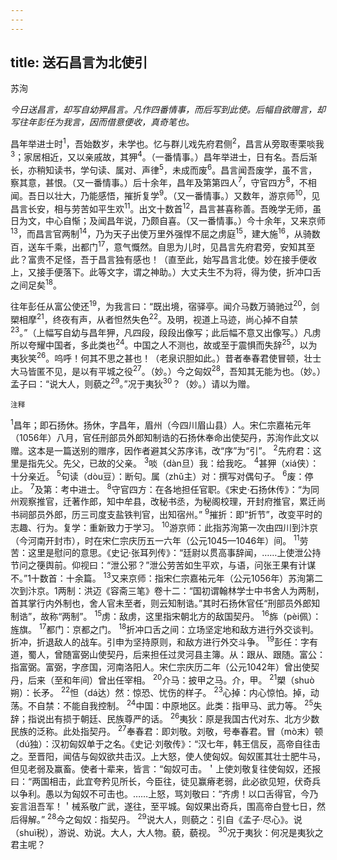 ```yaml
---
---
---
```

title: 送石昌言为北使引
---



苏洵

*今日送昌言，却写自幼狎昌言。凡作四番情事，而后写到此使。后幅自欲赠言，却写往年彭任为我言，因而借意便收，真奇笔也。*

昌年举进士时<sup>1</sup>，吾始数岁，未学也。忆与群儿戏先府君侧<sup>2</sup>，昌言从旁取枣栗啖我<sup>3</sup>；家居相近，又以亲戚故，其狎<sup>4</sup>。（一番情事。）昌年举进士，日有名。吾后渐长，亦稍知读书，学句读、属对、声律<sup>5</sup>，未成而废<sup>6</sup>。昌言闻吾废学，虽不言，察其意，甚恨。（又一番情事。）后十余年，昌年及第第四人<sup>7</sup>，守官四方<sup>8</sup>，不相闻。吾日以壮大，乃能感悟，摧折复学<sup>9</sup>。（又一番情事。）又数年，游京师<sup>10</sup>，见昌言长安，相与劳苦如平生欢<sup>11</sup>。出文十数首<sup>12</sup>，昌言甚喜称善。吾晚学无师，虽日为文，中心自惭；及闻昌年说，乃颇自喜。（又一番情事。）今十余年，又来京师<sup>13</sup>，而昌言官两制<sup>14</sup>，乃为天子出使万里外强悍不屈之虏庭<sup>15</sup>，建大施<sup>16</sup>，从骑数百，送车千乘，出都门<sup>17</sup>，意气慨然。自思为儿时，见昌言先府君旁，安知其至此？富贵不足怪，吾于昌言独有感也！（直至此，始写昌言北使。妙在接手便收上，又接手便落下。此等文字，谓之神助。）大丈夫生不为将，得为使，折冲口舌之间足矣<sup>18</sup>。

往年彭任从富公使还<sup>19</sup>，为我言曰：“既出境，宿驿亭。闻介马数万骑驰过<sup>20</sup>，剑槊相摩<sup>21</sup>，终夜有声，从者怛然失色<sup>22</sup>。及明，视道上马迹，尚心掉不自禁<sup>23</sup>。”（上幅写自幼与昌年狎，凡四段，段段出像写；此后幅不意又出像写。）凡虏所以夸耀中国者，多此类也<sup>24</sup>。中国之人不测也，故或至于震惧而失辞<sup>25</sup>，以为夷狄笑<sup>26</sup>。呜呼！何其不思之甚也！（老泉识胆如此。）昔者奉春君使冒顿，壮士大马皆匿不见，是以有平城之役<sup>27</sup>。（妙。）今之匈奴<sup>28</sup>，吾知其无能为也。（妙。）孟子曰：“说大人，则藐之<sup>29</sup>。”况于夷狄<sup>30</sup>？（妙。）请以为赠。

<sup>注释</sup>

<sup>1</sup>昌年；即石扬休。扬休，字昌年，眉州（今四川眉山县）人。宋仁宗嘉祐元年（1056年）八月，官任刑部员外郎知制诰的石扬休奉命出使契丹，苏洵作此文以赠。这本是一篇送别的赠序，因作者避其父苏序讳，改“序”为“引”。
<sup>2</sup>先府君：这里是指先父。先父，已故的父亲。
<sup>3</sup>啖（dàn旦）我：给我吃。
<sup>4</sup>甚狎（xiá侠）：十分亲近。
<sup>5</sup>句读（dòu豆）：断句。属（zhǔ主）对：撰写对偶句子。
<sup>6</sup>废：停止。
<sup>7</sup>及第：考中进士。
<sup>8</sup>守官四方：在各地担任官职。《宋史·石扬休传》：“为同州观察推官，迁著作郎，知中牟县，改秘书丞，为秘阁校理，开封府推官，累迁尚书祠部员外郎，历三司度支盐铁判官，出知宿州。”
<sup>9</sup>摧折：即“折节”，改变平时的志趣、行为。复学：重新致力于学习。
<sup>10</sup>游京师：此指苏洵第一次由四川到汴京（今河南开封市），时在宋仁宗庆历五一六年（公元1045—1046年）间。
<sup>11</sup>劳苦：这里是慰问的意思。《史记·张耳列传》：“廷尉以贯高事辞闻，……上使泄公持节问之箯舆前。仰视曰：“泄公邪？”泄公劳苦如生平欢，与语，问张王果有计谋不。”1十数首：十余篇。
<sup>13</sup>又来京师：指宋仁宗嘉祐元年（公元1056年）苏洵第二次到汴京。1两制：洪迈《容斋三笔》卷十二：“国初谓翰林学士中书舍人为两制，首其掌行内外制也，舍人官未至者，则云知制诰。”其时石扬休官任“刑部员外郎知制诰”，故称“两制”。
<sup>15</sup>虏：敌虏，这里指宋朝北方的敌国契丹。
<sup>16</sup>旆（pèi佩）：旌旗。
<sup>17</sup>都门：京都之门。
<sup>18</sup>折冲口舌之间：立场坚定地和敌方进行外交谈判。折冲，折退敌人的战车。引申为坚持原则，和敌方进行外交斗争。
<sup>19</sup>彭任：字有道，蜀人，曾随富弼山使契丹，后来担任过灵河县主簿。从：跟从、跟随。富公：指富弼。富弼，字彦国，河南洛阳人。宋仁宗庆历二年（公元1042年）曾出使契丹，后来（至和年间）曾出任宰相。
<sup>20</sup>介马：披甲之马。介，甲。
<sup>21</sup>槊（shuò朔）：长矛。
<sup>22</sup>怛（dá达）然：惊恐、忧伤的样子。
<sup>23</sup>心掉：内心惊怕。掉，动荡。不自禁：不能自我控制。
<sup>24</sup>中国：中原地区。此类：指甲马、武力等。
<sup>25</sup>失辞；指说出有损于朝廷、民族尊严的话。
<sup>26</sup>夷狄：原是我国古代对东、北方少数民族的泛称。此处指契丹。
<sup>27</sup>奉春君：即刘敬。刘敬，号奉春君。冒（mò末）顿（dú独）：汉初匈奴单于之名。《史记·刘敬传》：“汉七年，韩王信反，高帝自往击之。至晋阳，闻佶与匈奴欲共击汉。上大怒，使人使匈奴。匈奴匿其壮士肥牛马，但见老弱及赢畜。使者十辈来，皆言：“匈奴可击。＇上使刘敬复往使匈奴，还报曰：“两国相击，此宜夸矜见所长，今臣往，徒见赢瘠老弱，此必欲见短，伏奇兵以争利。愚以为匈奴不可击也。……上怒，骂刘敬曰：“齐虏！以口舌得官，今乃妄言沮吾军！＇械系敬广武，遂往，至平城。匈奴果出奇兵，围高帝白登七日，然后得解。”
<sup>28</sup>今之匈奴：指契丹。
<sup>29</sup>说大人，则藐之：引自《孟子·尽心》。说（shuì税），游说、劝说。大人，大人物。藐，藐视。
<sup>30</sup>况于夷狄：何况是夷狄之君主呢？